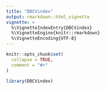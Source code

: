 ```yaml
---
title: "DBCVindex"
output: rmarkdown::html_vignette
vignette: >
  %\VignetteIndexEntry{DBCVindex}
  %\VignetteEngine{knitr::rmarkdown}
  %\VignetteEncoding{UTF-8}
---
```


```r
knitr::opts_chunk$set(
  collapse = TRUE,
  comment = "#>"
)
```

```r
library(DBCVindex)
```
